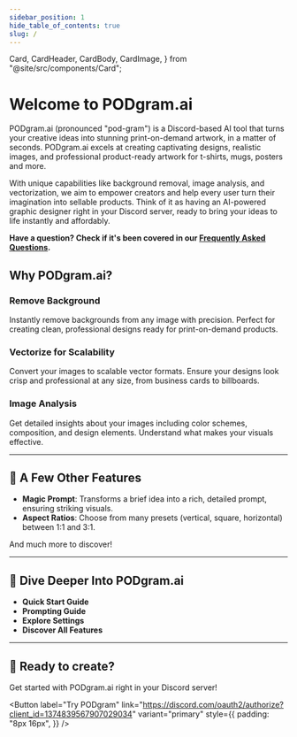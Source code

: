 ```yaml
---
sidebar_position: 1
hide_table_of_contents: true
slug: /
---
```


  Card,
  CardHeader,
  CardBody,
  CardImage,
} from "@site/src/components/Card";

# Welcome to PODgram.ai

PODgram.ai (pronounced "pod-gram") is a Discord-based AI tool that turns your creative ideas into stunning print-on-demand artwork, in a matter of seconds. PODgram.ai excels at creating captivating designs, realistic images, and professional product-ready artwork for t-shirts, mugs, posters and more.

With unique capabilities like background removal, image analysis, and vectorization, we aim to empower creators and help every user turn their imagination into sellable products. Think of it as having an AI-powered graphic designer right in your Discord server, ready to bring your ideas to life instantly and affordably.

**Have a question? Check if it's been covered in our [Frequently Asked Questions](./faq).**

## Why PODgram.ai?

<div className="row">
  <div className="col col--4">
    <Card shadow="md">
      <CardImage cardImageUrl="/img/welcome/1.png" />
      <CardHeader textAlign="left">
        <h3 style={{ fontSize: "1em" }}>Remove Background</h3>
      </CardHeader>
      <CardBody
        textAlign="left"
        className="padding-vert--md"
        style={{ fontSize: "0.8em" }}
      >
        Instantly remove backgrounds from any image with precision. Perfect for
        creating clean, professional designs ready for print-on-demand products.
      </CardBody>
    </Card>
  </div>
  <div className="col col--4">
    <Card shadow="md">
      <CardImage cardImageUrl="/img/welcome/2.avif" />
      <CardHeader textAlign="left">
        <h3 style={{ fontSize: "1em" }}>Vectorize for Scalability</h3>
      </CardHeader>
      <CardBody
        textAlign="left"
        className="padding-vert--md"
        style={{ fontSize: "0.8em" }}
      >
        Convert your images to scalable vector formats. Ensure your designs look
        crisp and professional at any size, from business cards to billboards.
      </CardBody>
    </Card>
  </div>
  <div className="col col--4">
    <Card shadow="md">
      <CardImage cardImageUrl="/img/welcome/3.avif" />
      <CardHeader textAlign="left">
        <h3 style={{ fontSize: "1em" }}>Image Analysis</h3>
      </CardHeader>
      <CardBody
        textAlign="left"
        className="padding-vert--md"
        style={{ fontSize: "0.8em" }}
      >
        Get detailed insights about your images including color schemes,
        composition, and design elements. Understand what makes your visuals
        effective.
      </CardBody>
    </Card>
  </div>
</div>

---

## 🌟 A Few Other Features

- **Magic Prompt**: Transforms a brief idea into a rich, detailed prompt, ensuring striking visuals.
- **Aspect Ratios**: Choose from many presets (vertical, square, horizontal) between 1:1 and 3:1.

And much more to discover!

---

## 🚀 Dive Deeper Into PODgram.ai

- **Quick Start Guide**
- **Prompting Guide**
- **Explore Settings**
- **Discover All Features**

---

## 🎯 Ready to create?

Get started with PODgram.ai right in your Discord server!

<Button
  label="Try PODgram"
  link="https://discord.com/oauth2/authorize?client_id=1374839567907029034"
  variant="primary"
  style={{
    padding: "8px 16px",
  }}
/>
